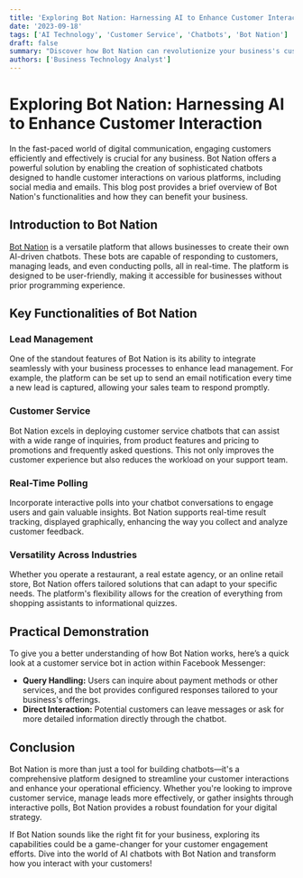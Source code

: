 ```yaml
---
title: 'Exploring Bot Nation: Harnessing AI to Enhance Customer Interaction'
date: '2023-09-18'
tags: ['AI Technology', 'Customer Service', 'Chatbots', 'Bot Nation']
draft: false
summary: "Discover how Bot Nation can revolutionize your business's customer interactions by creating versatile chatbots. This overview covers its functionalities and potential applications in various industries."
authors: ['Business Technology Analyst']
---
```


# Exploring Bot Nation: Harnessing AI to Enhance Customer Interaction

In the fast-paced world of digital communication, engaging customers efficiently and effectively is crucial for any business. Bot Nation offers a powerful solution by enabling the creation of sophisticated chatbots designed to handle customer interactions on various platforms, including social media and emails. This blog post provides a brief overview of Bot Nation's functionalities and how they can benefit your business.

## Introduction to Bot Nation

[Bot Nation](https://hook.botnation.ai/) is a versatile platform that allows businesses to create their own AI-driven chatbots. These bots are capable of responding to customers, managing leads, and even conducting polls, all in real-time. The platform is designed to be user-friendly, making it accessible for businesses without prior programming experience.

## Key Functionalities of Bot Nation

### Lead Management

One of the standout features of Bot Nation is its ability to integrate seamlessly with your business processes to enhance lead management. For example, the platform can be set up to send an email notification every time a new lead is captured, allowing your sales team to respond promptly.

### Customer Service

Bot Nation excels in deploying customer service chatbots that can assist with a wide range of inquiries, from product features and pricing to promotions and frequently asked questions. This not only improves the customer experience but also reduces the workload on your support team.

### Real-Time Polling

Incorporate interactive polls into your chatbot conversations to engage users and gain valuable insights. Bot Nation supports real-time result tracking, displayed graphically, enhancing the way you collect and analyze customer feedback.

### Versatility Across Industries

Whether you operate a restaurant, a real estate agency, or an online retail store, Bot Nation offers tailored solutions that can adapt to your specific needs. The platform's flexibility allows for the creation of everything from shopping assistants to informational quizzes.

## Practical Demonstration

To give you a better understanding of how Bot Nation works, here’s a quick look at a customer service bot in action within Facebook Messenger:

- **Query Handling:** Users can inquire about payment methods or other services, and the bot provides configured responses tailored to your business's offerings.
- **Direct Interaction:** Potential customers can leave messages or ask for more detailed information directly through the chatbot.

## Conclusion

Bot Nation is more than just a tool for building chatbots—it's a comprehensive platform designed to streamline your customer interactions and enhance your operational efficiency. Whether you're looking to improve customer service, manage leads more effectively, or gather insights through interactive polls, Bot Nation provides a robust foundation for your digital strategy.

If Bot Nation sounds like the right fit for your business, exploring its capabilities could be a game-changer for your customer engagement efforts. Dive into the world of AI chatbots with Bot Nation and transform how you interact with your customers!

